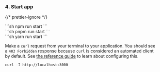 
### 4. Start app

{/* prettier-ignore */}
<SelectableContent client:load syncKey="packageManager">
<div slot="npm" slotIdx="1">
```sh
npm run start
```
</div>
<div slot="pnpm" slotIdx="2">
```sh
pnpm run start
```
</div>
<div slot="yarn" slotIdx="3">
```sh
yarn run start
```
</div>
</SelectableContent>

Make a `curl` request from your terminal to your application. You should see a
`403 Forbidden` response because `curl` is considered an automated client by
default. See [the reference guide](/bot-protection/reference) to learn about
configuring this.

```shell
curl -I http://localhost:3000
```
